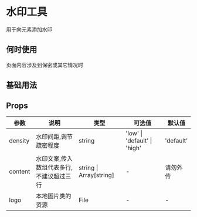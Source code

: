 # 水印工具

用于向元素添加水印

## 何时使用

页面内容涉及到保密或其它情况时

## 基础用法


<DemoBase />

## Props

| 参数      | 说明                     | 类型                    | 可选值                                      | 默认值 |
| --------- | ------------------------ | ----------------------- | ------------------------------------------- | ------ |
| density | 水印间距,调节疏密程度     | string                      | 'low' \| 'default' \| 'high'                      | 'default'  |
| content   | 水印文案,传入数组代表多行,不建议超过三行                 | string \| Array[string]  | -                       | 请勿外传|
| logo     | 本地图片类的资源           | File                          | -                                        | -   |
